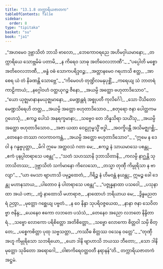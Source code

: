 ```yaml
---
title: "13.1.8 တက္ကာရိယဇာတက"
tableOfContents: false
sidebar:
  order: 8
type: "tipitaka"
basket: "su"
book: "ja1"
---
```



<DynamicBreadcrumb />

<Division number="104" book="ja1" e="ch" v="22" p="268">

<Paragraph number="2494" type="verses" book="ja1">
_“အဟမေဝ ဒုဗ္ဘာသိတံ ဘာသိ ဗာလော,_  
_ဘေကောဝရညေ အဟိမဝှါယမာနော;_  
_တက္ကာရိယေ သောဗ္ဘမိမံ ပတာမိ,_  
_န ကိရေဝ သာဓု အတိဝေလဘာဏီ”._  

</Paragraph>

</Division>
<Division number="105" book="ja1" e="ch" v="22" p="268">

<Paragraph number="2495" type="verses" book="ja1">
_“ပပ္ပေါတိ မစ္စော အတိဝေလဘာဏီ,_  
_ဗန္ဓံ ဝဓံ သောကပရိဒ္ဒဝဉ္စ;_  
_အတ္တာနမေဝ ဂရဟာသိ ဧတ္ထ,_  
_အာစေရ ယံ တံ နိခဏန္တိ သောဗ္ဘေ”._  

</Paragraph>

</Division>
<Division number="106" book="ja1" e="ch" v="22" p="268">

<Paragraph number="2496" type="verses" book="ja1">
_“ကိမေဝဟံ တုဏ္ဍိလမနုပုစ္ဆိံ,_  
_ကရေယျ သံ ဘာတရံ ကာဠိကာယံ;_  
_နဂ္ဂေါဝဟံ ဝတ္ထယုဂဉ္စ ဇီနော,_  
_အယမ္ပိ အတ္ထော ဗဟုတာဒိသောဝ”._  

</Paragraph>

</Division>
<Division number="107" book="ja1" e="ch" v="22" p="269">

<Paragraph number="2497" type="verses" book="ja1">
_“ယော ယုဇ္ဈမာနာနမယုဇ္ဈမာနော,_  
_မေဏ္ဍန္တရံ အစ္စုပတီ ကုလိင်္ဂေါ;_  
_သော ပိံသိတော မေဏ္ဍသိရေဟိ တတ္ထ,_  
_အယမ္ပိ အတ္ထော ဗဟုတာဒိသောဝ._  

</Paragraph>

</Division>
<Division number="108" book="ja1" e="ch" v="22" p="269">

<Paragraph number="2498" type="verses" book="ja1">
_စတုရော ဇနာ ပေါတ္ထကမဂ္ဂဟေသုံ,_  
_ဧကဉ္စ ပေါသံ အနုရက္ခမာနာ;_  
_သဗ္ဗေဝ တေ ဘိန္နသိရာ သယိံသု,_  
_အယမ္ပိ အတ္ထော ဗဟုတာဒိသောဝ._  

</Paragraph>

</Division>
<Division number="109" book="ja1" e="ch" v="22" p="269">

<Paragraph number="2499" type="verses" book="ja1">
_အဇာ ယထာ ဝေဠုဂုမ္ဗသ္မိံ ဗဒ္ဓါ,_  
_အဝက္ခိပန္တီ အသိမဇ္ဈဂစ္ဆိ;_  
_တေနေဝ တဿာ ဂလကာဝကန္တံ,_  
_အယမ္ပိ အတ္ထော ဗဟုတာဒိသောဝ”._  

</Paragraph>

</Division>
<Division number="110" book="ja1" e="ch" v="22" p="269">

<Paragraph number="2500" type="verses" book="ja1">
_“ဣမေ န ဒေဝါ န ဂန္ဓဗ္ဗပုတ္တာ,_  
_မိဂါ ဣမေ အတ္ထဝသံ ဂတာ မေ;_  
_ဧကဉ္စ နံ သာယမာသေ ပစန္တု,_  
_ဧကံ ပုနပ္ပါတရာသေ ပစန္တု”._  

</Paragraph>

</Division>
<Division number="111" book="ja1" e="ch" v="22" p="269">

<Paragraph number="2501" type="verses" book="ja1">
_“သတံ သဟဿာနိ ဒုဘာသိတာနိ,_  
_ကလမ္ပိ နာဂ္ဃန္တိ သုဘာသိတဿ;_  
_ဒုဗ္ဘာသိတံ သင်္ကမာနော ကိလေသော,_  
_တသ္မာ တုဏှီ ကိမ္ပုရိသာ န ဗာလျာ”._  

</Paragraph>

</Division>
<Division number="112" book="ja1" e="ch" v="22" p="269">

<Paragraph number="2502" type="verses" book="ja1">
_“ယာ မေသာ ဗျာဟာသိ ပမုဉ္စထေတံ,_  
_ဂိရိဉ္စ နံ ဟိမဝန္တံ နယန္တု;_  
ဣမဉ္စ ခေါ ဒေန္တု မဟာနသာယ,_  
_ပါတောဝ နံ ပါတရာသေ ပစန္တု”._  

</Paragraph>

</Division>
<Division number="113" book="ja1" e="ch" v="22" p="270">

<Paragraph number="2503" type="verses" book="ja1">
_“ပဇ္ဇုန္နနာထာ ပသဝေါ,_  
_ပသုနာထာ အယံ ပဇာ;_  
_တွံ နာထောသိ မဟာရာဇ,_  
_နာထောဟံ ဘရိယာယ မေ;_  
_ဒွိန္နမညတရံ ဉတွာ,_  
_မုတ္တော ဂစ္ဆေယျ ပဗ္ဗတံ._  

</Paragraph>

</Division>
<Division number="114" book="ja1" e="ch" v="22" p="270">

<Paragraph number="2504" type="verses" book="ja1">
_န ဝေ နိန္ဒာ သုပရိဝဇ္ဇယေထ,_  
_နာနာ ဇနာ သေဝိတဗ္ဗာ ဇနိန္ဒ;_  
_ယေနေဝ ဧကော လဘတေ ပသံသံ,_  
_တေနေဝ အညော လဘတေ နိန္ဒိတာရံ._  

</Paragraph>

</Division>
<Division number="115" book="ja1" e="ch" v="22" p="270">

<Paragraph number="2505" type="verses" book="ja1">
_သဗ္ဗော လောကော ပရိစိတ္တော အတိစိတ္တော,_  
_သဗ္ဗော လောကော စိတ္တဝါ သမှိ စိတ္တေ;_  
_ပစ္စေကစိတ္တာ ပုထု သဗ္ဗသတ္တာ,_  
_ကဿီဓ စိတ္တဿ ဝသေန ဝတ္တေ”._  

</Paragraph>

</Division>
<Division number="116" book="ja1" e="ch" v="22" p="270">

<Paragraph number="2506" type="verses" book="ja1">
_“တုဏှီ အဟူ ကိမ္ပုရိသော သဘရိယော,_  
_ယော ဒါနိ ဗျာဟာသိ ဘယဿ ဘီတော;_  
_သော ဒါနိ မုတ္တော သုခိတော အရောဂေါ,_  
_ဝါစာကိရေဝတ္ထဝတီ နရာနန်”တိ._  


</Paragraph>
</Division>

<Paragraph number="2507" type="center" book="ja1">
တက္ကာရိယဇာတကံ အဋ္ဌမံ.
</Paragraph>